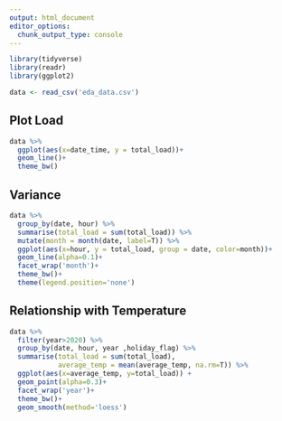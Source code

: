 ```yaml
---
output: html_document
editor_options: 
  chunk_output_type: console
---
```


```r
library(tidyverse)
library(readr)
library(ggplot2)

data <- read_csv('eda_data.csv')
```

## Plot Load

```r
data %>% 
  ggplot(aes(x=date_time, y = total_load))+
  geom_line()+
  theme_bw()

```

## Variance

```r
data %>% 
  group_by(date, hour) %>% 
  summarise(total_load = sum(total_load)) %>% 
  mutate(month = month(date, label=T)) %>% 
  ggplot(aes(x=hour, y = total_load, group = date, color=month))+
  geom_line(alpha=0.1)+
  facet_wrap('month')+
  theme_bw()+
  theme(legend.position='none')
```

## Relationship with Temperature 

```r
data %>% 
  filter(year>2020) %>% 
  group_by(date, hour, year ,holiday_flag) %>% 
  summarise(total_load = sum(total_load), 
            average_temp = mean(average_temp, na.rm=T)) %>% 
  ggplot(aes(x=average_temp, y=total_load)) +
  geom_point(alpha=0.3)+
  facet_wrap('year')+
  theme_bw()+
  geom_smooth(method='loess')
```
